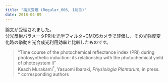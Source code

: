 ```yaml
---
title: "論文受理 (Regular_006, 1誌目)"
date: 2018-04-09
---
```


論文が受理されました。  
分光反射パラメータPRIを光学フィルタ+CMOSカメラで評価し、その光強度変化時の挙動を光合成光利用効率と比較したものです。

> “Time course of the photochemical reflectance index (PRI) during photosynthetic induction: its relationship with the photochemical yield of photosystem II”  
> Keach Murakami<sup>\*</sup>, Yasuomi Ibaraki, *Physiologia Plantarum*, in press.  
> \* corresponding authors